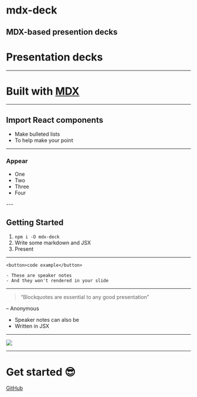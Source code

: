 
# mdx-deck

MDX-based presention decks
---
# Presentation decks
---
# Built with [MDX][]
[MDX]: https://github.com/mdx-js/mdx
---

<Box
  fontSize={3}
  p={4}
  bg='magenta'>
  Import React components
</Box>
---

- Make bulleted lists
- To help make your point

---
  ### Appear

  <ul>
    <Appear>
      <li>One</li>
      <li>Two</li>
      <li>Three</li>
      <li>Four</li>
    </Appear>
  </ul>
---

## Getting Started

1. `npm i -D mdx-deck`
2. Write some markdown and JSX
3. Present

---

```
<button>code example</button>
```

```notes
- These are speaker notes
- And they won't rendered in your slide
```

---
> “Blockquotes are essential to any good presentation”

– Anonymous

<Notes>
  <ul>
    <li>Speaker notes can also be</li>
    <li>Written in JSX</li>
  </ul>
</Notes>

---

<Image src='https://images.unsplash.com/photo-1462331940025-496dfbfc7564?w=2048&q=20' />

---

# Get started :sunglasses:
[GitHub](https://github.com/jxnblk/mdx-deck)
